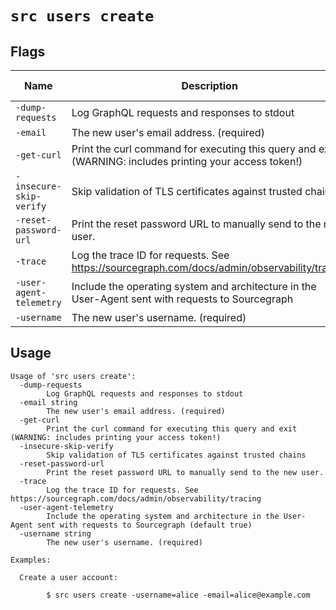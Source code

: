 # `src users create`


## Flags

| Name | Description | Default Value |
|------|-------------|---------------|
| `-dump-requests` | Log GraphQL requests and responses to stdout | `false` |
| `-email` | The new user's email address. (required) |  |
| `-get-curl` | Print the curl command for executing this query and exit (WARNING: includes printing your access token!) | `false` |
| `-insecure-skip-verify` | Skip validation of TLS certificates against trusted chains | `false` |
| `-reset-password-url` | Print the reset password URL to manually send to the new user. | `false` |
| `-trace` | Log the trace ID for requests. See https://sourcegraph.com/docs/admin/observability/tracing | `false` |
| `-user-agent-telemetry` | Include the operating system and architecture in the User-Agent sent with requests to Sourcegraph | `true` |
| `-username` | The new user's username. (required) |  |


## Usage

```
Usage of 'src users create':
  -dump-requests
    	Log GraphQL requests and responses to stdout
  -email string
    	The new user's email address. (required)
  -get-curl
    	Print the curl command for executing this query and exit (WARNING: includes printing your access token!)
  -insecure-skip-verify
    	Skip validation of TLS certificates against trusted chains
  -reset-password-url
    	Print the reset password URL to manually send to the new user.
  -trace
    	Log the trace ID for requests. See https://sourcegraph.com/docs/admin/observability/tracing
  -user-agent-telemetry
    	Include the operating system and architecture in the User-Agent sent with requests to Sourcegraph (default true)
  -username string
    	The new user's username. (required)

Examples:

  Create a user account:

    	$ src users create -username=alice -email=alice@example.com



```
